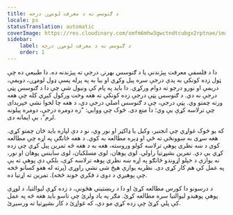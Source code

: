 ```yaml
---
title: د ګنوسس ته د معرفت لومړۍ درجه
locale: ps
statusTranslation: automatic
coverImage: https://res.cloudinary.com/xmfm6mhw3gwctndtcubgx2rptnae/image/upload/v1741354450/small_cover_introduccion_a_la_gnosis_57a3fc8d72.webp
sidebar:
    label: د ګنوسس ته د معرفت لومړۍ درجه
    order: 1
---
```

دا د فلسفي معرفت پېژندنې یا د ګنوسس بهرنۍ درجې ته پیژندنه ده. دا طبیعي ده چې ټول زده کونکي به پدې درجې سره پیل وکړي او بیا به په پرله پسې ډول لومړۍ، دویمې، دریمې او نورو درجو ته دوام ورکړي. دا باید په پام کې ونیول شي چې دا د ګنوسس پټې درجې نه دي. د ګنوسس پټې درجې زده کونکي ته هغه وخت ورکول کیږي کله چې هغه ورته چمتو وي. پټې درجې، چې د ګنوسس اصلي درجې دي، د هغه چا لخوا نشي خپرېدای چې ترلاسه کړې یې وي؛ دا منع دی. څوک چې ووایي: "زه دومره درجې، دومره پیلونه لرم"، بې ایمانه دی.

که یو څوک غواړي چې انجنیر، وکیل یا ډاکټر او نور وي، نو د دې لپاره باید ځان چمتو کړي. هغه سړی به ښوونځي ته ځي او ډېره مطالعه به کوي. د هغه څانګې په اړه چې مطالعه کوي د ښه نظري پوهې ترلاسه کولو وروسته، هغه به د هغه څه تمرین پیل کړي چې زده کړي یې دي. تمرین بشپړتیا راولي. لوی پوهان، لوی مسلکیان، لوی ساینس پوهان او نور، نه یوازې د خپلو اړوندو څانګو په اړه ښه نظري پوهه ترلاسه کړې، بلکې دې پوهې ته یې په عمل کې هم کار کړی دی. نظریه یوازې هیڅ شی نشي راوړی (پرته له هغو کسانو څخه چې پوهیږي د دوی د فکري خوند څخه). تمرین ته اړتیا ده.

د درسونو دا کورس مطالعه کړئ او دا د ریښتیني هڅونې، د زده کړې لیوالتیا، د لوړې پوهې پوهیدو لیوالتیا سره مطالعه کړئ. مګر په یاد ولرئ چې تاسو باید هغه څه په عمل کې پلي کړئ چې زده کړي مو دي، که غواړئ د کار بشپړتیا ته ورسیږئ.
